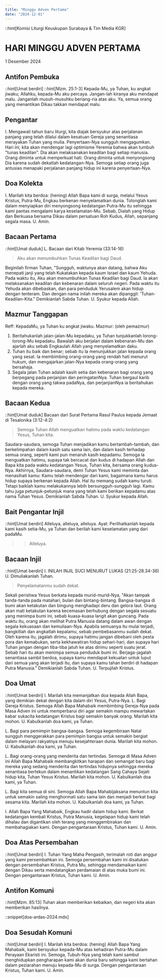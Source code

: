 ```yaml
---
title: "Minggu Adven Pertama"
date: "2024-12-01"
---
```

::hint[Komisi Liturgi Keuskupan Surabaya & Tim Media KGR]
# HARI MINGGU ADVEN PERTAMA
1 Desember 2024

## Antifon Pembuka
::hint[Umat berdiri]
::hint[Mzm. 25:1-3]
Kepada-Mu, ya Tuhan, ku angkat jiwaku; Allahku, kepada-Mu aku percaya. Jangan-lah kiranya aku mendapat malu. Janganlah musuh-musuhku beriang-ria atas aku. Ya, semua orang yang menantikan Dikau takkan mendapat malu.

## Pengantar
I. Mengawali tahun baru liturgi, kita diajak bersyukur atas perjalanan panjang yang telah dilalui dalam kesatuan Gereja yang senantiasa merayakan Tuhan yang mulia. Penyertaan-Nya sungguh mengagumkan. Hari ini, kita akan mendengar lagi optimisme Yeremia bahwa akan tumbuh "tunas keadilan". Dia akan melaksanakan keadilan bagi setiap manusia. Orang diminta untuk memperkuat hati. Orang diminta untuk menyongsong Dia karena sudah dekatlah kedatangan-Nya. Semoga setiap orang juga antusias menapaki perjalanan panjang hidup ini karena penyertaan-Nya.

## Doa Kolekta
I. Marilah kita berdoa: (hening)
Allah Bapa kami di surga, melalui Yesus Kristus, Putra-Mu, Engkau berkenan menyelamatkan dunia. Tolonglah kami dalam menyiapkan diri menyongsong kedatangan Putra-Mu itu sehingga kami pantas mengalami karya keselamatan-Mu. Sebab, Dialah yang Hidup dan Berkuasa bersama Dikau dalam persatuan Roh Kudus, Allah, sepanjang segala masa.
U. Amin.

## Bacaan Pertama
::hint[Umat duduk]
L. Bacaan dari Kitab Yeremia (33:14-16)
> Aku akan menumbuhkan Tunas Keadilan bagi Daud.

Beginilah firman Tuhan, "Sungguh, waktunya akan datang, bahwa Aku menepati janji yang telah Kukatakan kepada kaum Israel dan kaum Yehuda. Pada waktu itu, Aku akan menumbuhkan Tunas Keadilan bagi Daud. Ia akan melaksanakan keadilan dan kebenaran dalam seluruh negeri. Pada waktu itu Yehuda akan dibebaskan, dan para penduduk Yerusalem akan hidup dengan tenteram. Dan dengan nama inilah mereka akan dipanggil: 'Tuhan-Keadilan-Kita."
Demikianlah Sabda Tuhan.
U. Syukur kepada Allah.

## Mazmur Tanggapan
Reff: KepadaMu, ya Tuhan ku angkat jiwaku.
Mazmur: (oleh pemazmur)
1. Beritahukanlah jalan-jalan-Mu kepadaku, ya Tuhan tunjukkanlah lorong-lorong-Mu kepadaku. Bawalah aku berjalan dalam kebenaran-Mu dan ajarlah aku sebab Engkaulah Allah yang menyelamatkan daku.
2. Tuhan itu baik dan benar; sebab itu la menunjukkan jalan kepada orang yang sesat. Ia membimbing orang-orang yang rendah hati menurut hukum, dan mengajarkan jalan-Nya kepada orang-orang yang bersahaja.
3. Segala jalan Tuhan adalah kasih setia dan kebenaran bagi orang yang berpegang pada perjanjian dan peringatanNya. Tuhan bergaul karib dengan orang yang takwa padaNya, dan perjanjianNya ia beritahukan kepada mereka.


## Bacaan Kedua
::hint[Umat duduk]
Bacaan dari Surat Pertama Rasul Paulus kepada Jemaat di Tesalonika (3:12-4:2)
> Semoga Tuhan Allah menguatkan hatimu pada waktu kedatangan Yesus, Tuhan kita.

Saudara-saudara, semoga Tuhan menjadikan kamu bertambah-tambah, dan berkelimpahan dalam kasih satu sama lain, dan dalam kasih terhadap semua orang, seperti kami pun menaruh kasih kepadamu. Semoga la menguatkan hatimu, supaya tak bercacat dan kudus di hadapan Allah dan Bapa kita pada waktu kedatangan Yesus, Tuhan kita, bersama orang kudus-Nya. Akhirnya, Saudara-saudara, demi Tuhan Yesus kami meminta dan menasihati kamu: Kamu telah mendengar dari kami, bagaimana kamu harus hidup supaya berkenan kepada Allah. Hal itu memang sudah kamu turuti. Tetapi baiklah kamu melakukannya lebih bersungguh-sungguh lagi. Kamu tahu juga petunjuk-petunjuk mana yang telah kami berikan kepadamu atas nama Tuhan Yesus.
Demikianlah Sabda Tuhan.
U. Syukur kepada Allah.

## Bait Pengantar Injil
::hint[Umat berdiri]
Alleluya, alleluya, alleluya.
Ayat: Perlihatkanlah kepada kami kasih setia-Mu, ya Tuhan dan berilah kami keselamatan yang dari padaMu.
>> Alleluya.

## Bacaan Injil
::hint[Umat berdiri]
I. INILAH INJIL SUCI MENURUT LUKAS (21:25-28.34-36)
U. Dimuliakanlah Tuhan.
> Penyelamatanmu sudah dekat.

Sekali peristiwa Yesus berkata kepada murid-murid-Nya, "Akan tampak tanda-tanda pada matahari, bulan dan bintang-bintang. Bangsa-bangsa di bumi akan ketakutan dan bingung menghadapi deru dan gelora laut. Orang akan mati ketakutan karena kecemasan berhubung dengan segala sesuatu yang menimpa bumi ini, sebab kuasa-kuasa langit akan guncang. Pada waktu itu, orang akan melihat Putra Manusia datang dalam awan dengan segala kekuasaan dan kemuliaan-Nya. Apabila semuanya itu mulai terjadi, bangkitlah dan angkatlah kepalamu, sebab pembebasanmu sudah dekat. Oleh karena itu, jagalah dirimu, supaya hatimu jangan dibebani oleh pesta pora dan kemabukan, serta kekhawatiran hidup sehari-hari, dan supaya hari Tuhan jangan dengan tiba-tiba jatuh ke atas dirimu seperti suatu jerat. Sebab hari itu akan menimpa semua penduduk bumi ini. Berjaga-jagalah senantiasa sambil berdoa, supaya kamu mendapat kekuatan untuk luput dari semua yang akan terjadi itu, dan supaya kamu tahan berdiri di hadapan Putra Manusia."
Demikianlah Sabda Tuhan.
U. Terpujilah Kristus.

## Doa Umat
::hint[Umat berdiri]
I. Marilah kita memanjatkan doa kepada Allah Bapa, yang demikian dekat dengan kita dalam diri Yesus, Putra-Nya.
L. Bagi Gereja Kristus. Semoga Allah Bapa Mahabaik membimbing Gereja-Nya pada Masa Adven ini untuk memperbarui diri agar semakin mampu mewartakan kabar sukacita kedatangan Kristus bagi semakin banyak orang. Marilah kita mohon.
U. Kabulkanlah doa kami, ya Tuhan.

L. Bagi para pemimpin bangsa-bangsa. Semoga kegembiraan Natal sungguh menggerakkan para pemimpin bangsa untuk semakin bergiat dalam melayani rakyatnya menuju kesejahteraan dunia. Marilah kita mohon.
U. Kabulkanlah doa kami, ya Tuhan.

L. Bagi orang-orang yang menderita dan tertindas. Semoga di Masa Adven ini Allah Bapa Mahabaik membangkitkan harapan dan semangat baru bagi mereka yang sedang menderita dan tertindas hidupnya sehingga mereka senantiasa bertekun dalam menantikan kedatangan Sang Cahaya Sejati hidup kita, Tuhan Yesus Kristus. Marilah kita mohon.
U. Kabulkanlah doa kami, ya Tuhan.

L. Bagi kita semua di sini. Semoga Allah Bapa Mahabijaksana menuntun kita untuk semakin saling menghormati satu sama lain dan menjadi berkat bagi sesama kita. Marilah kita mohon.
U. Kabulkanlah doa kami, ya Tuhan.

I. Allah Bapa Yang Mahabaik, Engkau hadir dalam hidup kami. Berkat kedatangan kembali Kristus, Putra Manusia, kegelapan hidup kami telah dihalau dan digantikan oleh terang yang menggembirakan dan membahagiakan kami. Dengan pengantaraan Kristus, Tuhan kami.
U. Amin.

## Doa Atas Persembahan
::hint[Umat berdiri]
I. Tuhan Yang Maha Pengasih, terimalah roti dan anggur yang kami persembahkan ini. Semoga persembahan kami ini disatukan dengan persembahan Kristus, Putra Mu, sehingga mendamaikan kami dengan Dikau serta mendatangkan perdamaian di atas muka bumi ini. Dengan pengantaraan Kristus, Tuhan kami.
U. Amin.

## Antifon Komuni
::hint[Mzm. 85:13]
Tuhan akan memberikan kebaikan, dan negeri kita akan memberikan hasilnya.

::snippet[doa-ardas-2024.mdx]

## Doa Sesudah Komuni
::hint[Umat berdiri]
I. Marilah kita berdoa: (hening)
Allah Bapa Yang Mahabaik, kami bersyukur kepada-Mu atas kehadiran Putra-Mu dalam Perayaan Ekaristi ini. Semoga, Tubuh-Nya yang telah kami sambut menghidupkan pengharapan kami akan dunia baru sehingga kami bertahan dalam peziarahan menuju kepada-Mu di surga. Dengan pengantaraan Kristus, Tuhan
kami.
U. Amin.